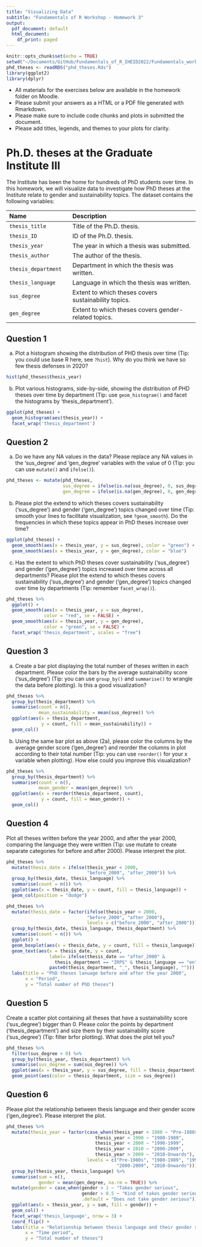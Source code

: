 ```yaml
---
title: "Visualizing Data"
subtitle: "Fundamentals of R Workshop - Homework 3"
output:
  pdf_document: default
  html_document:
    df_print: paged
---
```


```r
knitr::opts_chunk$set(echo = TRUE)
setwd("~/Documents/GitHub/Fundamentals_of_R_IHEID2022/Fundamentals_workshop_2023/Lecture_4_homework")
phd_theses <- readRDS("phd_theses.Rds")
library(ggplot2)
library(dplyr)
```

-   All materials for the exercises below are available in the homework folder on Moodle.
-   Please submit your answers as a HTML or a PDF file generated with Rmarkdown.
-   Please make sure to include code chunks and plots in submitted the document.
- Please add titles, legends, and themes to your plots for clarity.

# Ph.D. theses at the Graduate Institute III

The Institute has been the home for hundreds of PhD students over time. In this homework, we will visualize data to investigate how PhD theses at the Institute relate to gender and sustainability topics. The dataset contains the following variables:

| Name                | Description                                          |
|:-----------------------|:----------------------------------------------|
| `thesis_title`      | Title of the Ph.D. thesis.                           |
| `thesis_ID`         | ID of the Ph.D. thesis.                              |
| `thesis_year`       | The year in which a thesis was submitted.            |
| `thesis_author`     | The author of the thesis.                            |
| `thesis_department` | Department in which the thesis was written.          |
| `thesis_language`   | Language in which the thesis was written.            |
| `sus_degree`        | Extent to which theses covers sustainability topics. |
| `gen_degree`        | Extent to which theses covers gender-related topics. |

## Question 1

a) Plot a histogram showing the distribution of PHD thesis over time (Tip: you could use base R here, see `?hist`). Why do you think we have so few thesis defenses in 2020?

```r
hist(phd_theses$thesis_year)
```

b) Plot various histograms, side-by-side, showing the distribution of PHD theses over time by department (Tip: use `geom_histogram()` and facet the histograms by 'thesis_department').

```r
ggplot(phd_theses) +
  geom_histogram(aes(thesis_year)) +
  facet_wrap('thesis_department')
```

## Question 2

a) Do we have any NA values in the data? Please replace any NA values in the 'sus_degree' and 'gen_degree' variables with the value of 0 (Tip: you can use `mutate()` and `ifelse()`).

```r
phd_theses <- mutate(phd_theses,
                     sus_degree = ifelse(is.na(sus_degree), 0, sus_degree),
                     gen_degree = ifelse(is.na(gen_degree), 0, gen_degree))
```

b) Please plot the extend to which theses covers sustainability ('sus_degree') and gender ('gen_degree') topics changed over time (Tip: smooth your lines to facilitate visualization, see `?geom_smooth`). Do the frequencies in which these topics appear in PhD theses increase over time?

```r
ggplot(phd_theses) +
  geom_smooth(aes(x = thesis_year, y = sus_degree), color = "green") +
  geom_smooth(aes(x = thesis_year, y = gen_degree), color = "blue")
```

c) Has the extent to which PhD theses cover sustainability ('sus_degree') and gender ('gen_degree') topics increased over time across all departments? Please plot the extend to which theses covers sustainability ('sus_degree') and gender ('gen_degree') topics changed over time by departments (Tip: remember `facet_wrap()`).

```r
phd_theses %>%
  ggplot() +
  geom_smooth(aes(x = thesis_year, y = sus_degree),
              color = "red", se = FALSE) +
  geom_smooth(aes(x = thesis_year, y = gen_degree),
              color = "green", se = FALSE) +
  facet_wrap('thesis_department', scales = "free")
```

## Question 3

a) Create a bar plot displaying the total number of theses written in each department. Please color the bars by the average sustainability score ('sus_degree') (Tip: you can use `group_by()` and `summarise()` to wrangle the data before plotting). Is this a good visualization?

```r
phd_theses %>%
  group_by(thesis_department) %>%
  summarise(count = n(),
            mean_sustainability = mean(sus_degree)) %>% 
  ggplot(aes(x = thesis_department,
             y = count, fill = mean_sustainability)) +
  geom_col()
```

b) Using the same bar plot as above (2a), please color the columns by the average gender score ('gen_degree') and reorder the columns in plot according to their total number (Tip: you can use `reorder()` for your x variable when plotting). How else could you improve this visualization?

```r
phd_theses %>%
  group_by(thesis_department) %>%
  summarise(count = n(),
            mean_gender = mean(gen_degree)) %>% 
  ggplot(aes(x = reorder(thesis_department, count),
             y = count, fill = mean_gender)) +
  geom_col()
```

## Question 4

Plot all theses written before the year 2000, and after the year 2000, comparing the language they were written (Tip: use mutate to create separate categories for before and after 2000). Please interpret the plot.

```r
phd_theses %>%
  mutate(thesis_date = ifelse(thesis_year < 2000,
                              "before_2000", "after_2000")) %>%
  group_by(thesis_date, thesis_language) %>%
  summarise(count = n()) %>%
  ggplot(aes(x = thesis_date, y = count, fill = thesis_language)) +
  geom_col(position = "dodge")

phd_theses %>%
  mutate(thesis_date = factor(ifelse(thesis_year < 2000,
                              "before_2000", "after_2000"),
                              levels = c("before_2000", "after_2000"))) %>%
  group_by(thesis_date, thesis_language, thesis_department) %>%
  summarise(count = n()) %>%
  ggplot() +
  geom_boxplot(aes(x = thesis_date, y = count, fill = thesis_language)) +
  geom_text(aes(x = thesis_date, y = count,
                label= ifelse(thesis_date == "after_2000" &
                  thesis_department == "IRPS" & thesis_language == "en",
                paste0(thesis_department, "_", thesis_language), ""))) +
  labs(title = "PhD theses lanuage before and after the year 2000",
       x = "Period",
       y = "Total number of PhD theses")


```

## Question 5

Create a scatter plot containing all theses that have a sustainability score ('sus_degree') bigger than 0. Please color the points by department ('thesis_department') and size them by their sustainability score ('sus_degree') (Tip: filter brfor plotting). What does the plot tell you?

```r
phd_theses %>%
  filter(sus_degree > 0) %>%
  group_by(thesis_year, thesis_department) %>%
  summarise(sus_degree = sum(sus_degree)) %>%
  ggplot(aes(x = thesis_year, y = sus_degree, fill = thesis_department)) +
  geom_point(aes(color = thesis_department, size = sus_degree))
```

## Question 6

Please plot the relationship between thesis language and their gender score ('gen_degree'). Please interpret the plot.

```r
phd_theses %>%
  mutate(thesis_year = factor(case_when(thesis_year < 1980 ~ "Pre-1980s",
                                 thesis_year < 1990 ~ "1980-1989",
                                 thesis_year < 2000 ~ "1990-1999",
                                 thesis_year < 2010 ~ "2000-2009",
                                 thesis_year > 2009 ~ "2010-Onwards"),
                              levels = c("Pre-1980s", "1980-1989", "1990-1999",
                                         "2000-2009", "2010-Onwards"))) %>%
  group_by(thesis_year, thesis_language) %>%
  summarise(sum = n(),
            gender = mean(gen_degree, na.rm = TRUE)) %>%
  mutate(gender = case_when(gender > 1 ~ "Takes gender serious",
                            gender > 0.5 ~ "Kind of takes gender serious",
                            .default = "Does not take gender serious")) %>%
  ggplot(aes(x = thesis_year, y = sum, fill = gender)) +
  geom_col() +
  facet_wrap('thesis_language', nrow = 3) +
  coord_flip() +
  labs(title = "Relationship between thesis language and their gender score",
       x = "Time period",
       y = "Total number of theses")
```
